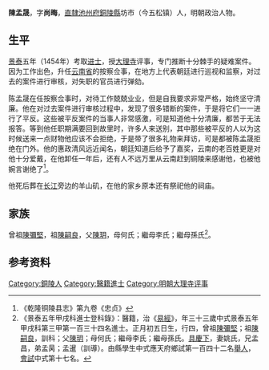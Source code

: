 {{明清人物信息框
| 姓名 = 陳孟晟
| 原名 =
| 圖片名稱= 
| 圖片大小 =
| 圖片說明 = 
| 最高職務 =
| 國家 = 大明 
| 爵位 =
| 籍貫 = [[南直隸|直隸]][[池州府|池州府]][[銅陵縣|銅陵縣]]
| 族裔 = 
| 字號 = 字尚晦
| 諡號 =
| 出生日期 = 正月初五日
| 出生地點 =
| 逝世日期 = 卒年不详
| 逝世地點 =
| 墓葬 =
| 配偶 = 姚氏
| 親屬 = 
| 出身 =
* 景泰五年甲戌科進士
| 經歷 =
| 著作 =  
}}
'''陳孟晟'''{{BD|1422年||？年||}}，字'''尚晦'''，[[南直隸|直隸]][[池州府|池州府]][[銅陵縣|銅陵縣]]坊市（今五松镇）人，明朝政治人物。

== 生平==
[[景泰|景泰]]五年（1454年）考取[[进士|进士]]，授[[大理寺|大理寺]]评事，专门推断十分棘手的疑难案件。因为工作出色，升任[[云南省|云南省]]的按察佥事，在地方上代表朝廷进行巡视和监察，对过去的案件进行审核，对失职的官员进行弹劾。

陈孟晟在任按察佥事时，对待工作兢兢业业，但是自我要求非常严格，始终坚守清廉。他在对过去案件进行审核过程中，发现了很多错断的案件，于是将它们一一进行了平反。这些被平反案件的当事人非常感激，可是知道他十分清廉，都苦于无法报答。等到他任职期满要回到故里时，许多人来送别，其中那些被平反的人以为这时候送来一点财物他应该不会拒绝，于是带了很多礼物来拜访，可是都被陈孟晟拒绝在门外。他的惠政清风远近闻名，朝廷知道后给予了嘉奖，云南的老百姓更是对他十分爱戴，在他卸任一年后，还有人不远万里从云南赶到铜陵来感谢他，也被他婉言谢绝了<ref>《乾隆铜陵县志》第九卷《忠贞》</ref>。

他死后葬在[[长江|长江]]旁边的羊山矶，在他的家乡原本还有祭祀他的祠庙。

==家族==
曾祖[[陳彌堅|陳彌堅]]，祖[[陳嗣良|陳嗣良]]，父[[陳玥|陳玥]]，母何氏；繼母李氏；繼母孫氏<ref>《景泰五年甲戌科進士登科錄》：醫籍，治《[[易經|易經]]》，年三十三歲中式景泰五年甲戌科第三甲第一百三十四名進士。正月初五日生，行四，曾祖[[陳彌堅|陳彌堅]]；祖[[陳嗣良|陳嗣良]]，訓科；父[[陳玥|陳玥]]；母何氏；繼母李氏；繼母孫氏。[[具慶下|具慶下]]，妻姚氏，兄孟昌，弟孟昺；孟暹（訓導）。由縣學生中式應天府鄉試第一百四十二名[[舉人|舉人]]，[[會試|會試]]中式第十七名。</ref>。

== 参考资料 ==
{{reflist}}

{{景泰五年甲戌科殿试金榜}}
{{Authority control}}

{{DEFAULTSORT:Chen}}
[[Category:銅陵人|Category:銅陵人]]
[[Category:醫籍進士|Category:醫籍進士]]
[[Category:明朝大理寺评事|Category:明朝大理寺评事]]
{{明朝人物小作品}}